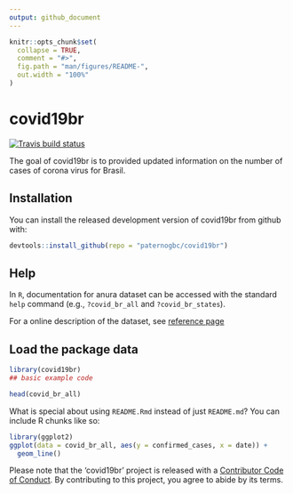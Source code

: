 ```yaml
---
output: github_document
---
```


<!-- README.md is generated from README.Rmd. Please edit that file -->

```r
knitr::opts_chunk$set(
  collapse = TRUE,
  comment = "#>",
  fig.path = "man/figures/README-",
  out.width = "100%"
)
```

# covid19br

<!-- badges: start -->
[![Travis build status](https://travis-ci.org/paternogbc/covid19br.svg?branch=master)](https://travis-ci.org/paternogbc/covid19br)
<!-- badges: end -->

The goal of covid19br is to provided updated information on the number of cases of corona virus for Brasil.

## Installation

You can install the released development version of covid19br from github with:

``` r
devtools::install_github(repo = "paternogbc/covid19br")
```

## Help

In `R`, documentation for anura dataset can be accessed with the
standard `help` command (e.g., `?covid_br_all` and `?covid_br_states`).

For a online description of the dataset, see [reference
page](https://paternogbc.github.io/covid19br/reference/index.html)

## Load the package data

```r
library(covid19br)
## basic example code

head(covid_br_all)
```

What is special about using `README.Rmd` instead of just `README.md`? You can include R chunks like so:

```r
library(ggplot2)
ggplot(data = covid_br_all, aes(y = confirmed_cases, x = date)) +
  geom_line()
```


Please note that the 'covid19br' project is released with a
[Contributor Code of Conduct](CODE_OF_CONDUCT.md).
By contributing to this project, you agree to abide by its terms.
